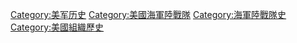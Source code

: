 [[Category:美军历史|Category:美军历史]]
[[Category:美國海軍陸戰隊|Category:美國海軍陸戰隊]]
[[Category:海軍陸戰隊史|Category:海軍陸戰隊史]]
[[Category:美國組織歷史|Category:美國組織歷史]]